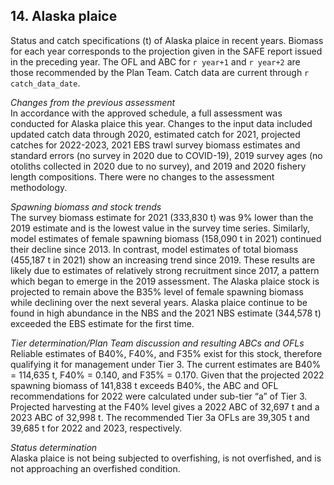 ## 14. Alaska plaice  
Status and catch specifications (t) of Alaska plaice in recent years. 
Biomass for each year corresponds to the projection given in the SAFE report issued in the preceding year. The OFL and ABC for `r year+1` and `r year+2` are those recommended by the Plan Team. 
Catch data are current through `r catch_data_date`.

*Changes from the previous assessment*  
In accordance with the approved schedule, a full assessment was conducted for Alaska plaice this year.
Changes to the input data included updated catch data through 2020, estimated catch for 2021, projected
catches for 2022-2023, 2021 EBS trawl survey biomass estimates and standard errors (no survey in 2020
due to COVID-19), 2019 survey ages (no otoliths collected in 2020 due to no survey), and 2019 and 2020
fishery length compositions. There were no changes to the assessment methodology.

*Spawning biomass and stock trends*  
The survey biomass estimate for 2021 (333,830 t) was 9% lower than the 2019 estimate and is the lowest
value in the survey time series. Similarly, model estimates of female spawning biomass (158,090 t in 2021)
continued their decline since 2013. In contrast, model estimates of total biomass (455,187 t in 2021) show
an increasing trend since 2019. These results are likely due to estimates of relatively strong recruitment
since 2017, a pattern which began to emerge in the 2019 assessment. The Alaska plaice stock is projected
to remain above the B35% level of female spawning biomass while declining over the next several years.
Alaska plaice continue to be found in high abundance in the NBS and the 2021 NBS estimate (344,578 t)
exceeded the EBS estimate for the first time.

*Tier determination/Plan Team discussion and resulting ABCs and OFLs*  
Reliable estimates of B40%, F40%, and F35% exist for this stock, therefore qualifying it for management under
Tier 3. The current estimates are B40% = 114,635 t, F40% = 0.140, and F35% = 0.170. Given that the projected
2022 spawning biomass of 141,838 t exceeds B40%, the ABC and OFL recommendations for 2022 were
calculated under sub-tier “a” of Tier 3. Projected harvesting at the F40% level gives a 2022 ABC of 32,697 t
and a 2023 ABC of 32,998 t. The recommended Tier 3a OFLs are 39,305 t and 39,685 t for 2022 and 2023,
respectively.

*Status determination*  
Alaska plaice is not being subjected to overfishing, is not overfished, and is not approaching an overfished condition.


